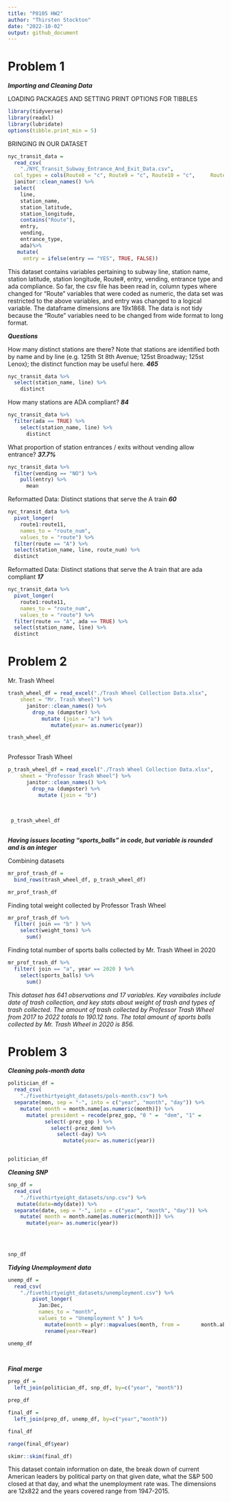 ```yaml
---
title: "P8105 HW2"
author: "Thirsten Stockton"
date: "2022-10-02"
output: github_document
---
```


# Problem 1

***Importing and Cleaning Data***


LOADING PACKAGES AND SETTING PRINT OPTIONS FOR TIBBLES

```r

library(tidyverse)
library(readxl)
library(lubridate)
options(tibble.print_min = 5)

```

BRINGING IN OUR DATASET

```r

nyc_transit_data = 
  read_csv(
    "./NYC_Transit_Subway_Entrance_And_Exit_Data.csv",
  col_types = cols(Route8 = "c", Route9 = "c", Route10 = "c",     Route11 = "c"))%>%
  janitor::clean_names() %>%
  select(
    line,
    station_name,
    station_latitude,
    station_longitude,
    contains("Route"),
    entry,
    vending,
    entrance_type,
    ada)%>%
   mutate(
     entry = ifelse(entry == "YES", TRUE, FALSE))

```

This dataset contains variables pertaining to subway line, station name, station latitude, station longitude, Route#, entry, vending, entrance type and ada compliance. So far, the csv file has been read in, column types where changed for "Route" variables that were coded as numeric, the data set was restricted to the above variables, and entry was changed to a logical variable. The dataframe dimensions are 19x1868. The data is not tidy because the "Route" variables need to be changed from wide format to long format.

***Questions***

How many distinct stations are there? Note that stations are identified both by name and by line (e.g. 125th St 8th Avenue; 125st Broadway; 125st Lenox); the distinct function may be useful here. ***465***

```r
nyc_transit_data %>% 
  select(station_name, line) %>% 
    distinct
```

How many stations are ADA compliant? ***84***

```r
nyc_transit_data %>% 
  filter(ada == TRUE) %>% 
    select(station_name, line) %>% 
      distinct
```

What proportion of station entrances / exits without vending allow entrance? ***37.7%***

```r
nyc_transit_data %>% 
  filter(vending == "NO") %>% 
    pull(entry) %>% 
      mean
```

Reformatted Data: Distinct stations that serve the A train ***60***
```r
nyc_transit_data %>% 
  pivot_longer(
    route1:route11,
    names_to = "route_num",
    values_to = "route") %>% 
  filter(route == "A") %>% 
  select(station_name, line, route_num) %>% 
  distinct
```

Reformatted Data: Distinct stations that serve the A train that are ada compliant ***17***

```r
nyc_transit_data %>% 
  pivot_longer(
    route1:route11,
    names_to = "route_num",
    values_to = "route") %>% 
  filter(route == "A", ada == TRUE) %>% 
  select(station_name, line) %>% 
  distinct
```

# Problem 2

Mr. Trash Wheel

``` r

trash_wheel_df = read_excel("./Trash Wheel Collection Data.xlsx",
    sheet = "Mr. Trash Wheel") %>%
      janitor::clean_names() %>%
        drop_na (dumpster) %>%
           mutate (join = "a") %>%
              mutate(year= as.numeric(year)) 

trash_wheel_df
  
```

Professor Trash Wheel

``` r

p_trash_wheel_df = read_excel("./Trash Wheel Collection Data.xlsx",
    sheet = "Professor Trash Wheel") %>%
      janitor::clean_names() %>%
        drop_na (dumpster) %>%
          mutate (join = "b") 
  
        
        
 p_trash_wheel_df     
  

```

***Having issues locating "sports_balls" in code, but variable is rounded and is an integer***

Combining datasets

```r

mr_prof_trash_df =
  bind_rows(trash_wheel_df, p_trash_wheel_df)

mr_prof_trash_df

```

Finding total weight collected by Professor Trash Wheel

```r

mr_prof_trash_df %>%
  filter( join == "b" ) %>%
    select(weight_tons) %>%
      sum()

```

Finding total number of sports balls collected by Mr. Trash Wheel in 2020

```r

mr_prof_trash_df %>%
  filter( join == "a", year == 2020 ) %>%
    select(sports_balls) %>%
      sum()

```


_This dataset has 641 observations and 17 variables. Key varaibales include date of trash collection, and key stats about weight of trash and types of trash collected. The amount of trash collected by Professor Trash Wheel from 2017 to 2022 totals to 190.12 tons. The total amount of sports balls collected by Mr. Trash Wheel in 2020 is 856._

# Problem 3

***Cleaning pols-month data***
```r

politician_df = 
  read_csv(
    "./fivethirtyeight_datasets/pols-month.csv") %>%
  separate(mon, sep = "-", into = c("year", "month", "day")) %>%
    mutate( month = month.name[as.numeric(month)]) %>%
      mutate( president = recode(prez_gop, "0 " =  "dem", "1" =           "gop") ) %>%
            select(-prez_gop ) %>%
              select(-prez_dem) %>%
                select(-day) %>%
                  mutate(year= as.numeric(year))


politician_df

```

***Cleaning SNP***

```r

snp_df = 
  read_csv(
    "./fivethirtyeight_datasets/snp.csv") %>%
   mutate(date=mdy(date)) %>%
  separate(date, sep = "-", into = c("year", "month", "day")) %>%
    mutate( month = month.name[as.numeric(month)]) %>%
      mutate(year= as.numeric(year))
        
        


snp_df

```

***Tidying Unemployment data***

```r

unemp_df = 
  read_csv(
    "./fivethirtyeight_datasets/unemployment.csv") %>%
        pivot_longer(
          Jan:Dec,
          names_to = "month",
          values_to = "Unemployment %" ) %>% 
            mutate(month = plyr::mapvalues(month, from =       month.abb, to = month.name))  %>% 
            rename(year=Year)

unemp_df

  
```

***Final merge***

```r

prep_df =
  left_join(politician_df, snp_df, by=c("year", "month"))

prep_df

final_df =
  left_join(prep_df, unemp_df, by=c("year","month"))

final_df

range(final_df$year)

skimr::skim(final_df)

```

This dataset contain information on date, the break down of current American leaders by political party on that given date, what the S&P 500 closed at that day, and what the unemployment rate was. The dimensions are 12x822 and the years covered range from 1947-2015.